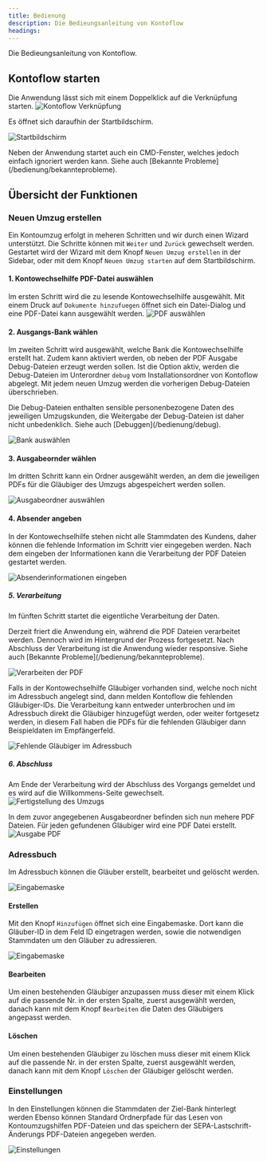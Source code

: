 ```yaml
---
title: Bedienung
description: Die Bedieungsanleitung von Kontoflow
headings: 
---
```



Die Bedieungsanleitung von Kontoflow. 

## Kontoflow starten

Die Anwendung lässt sich mit einem Doppelklick auf die Verknüpfung starten. 
![Kontoflow Verknüpfung](../../../assets/bedienung/verknuepfung.png)

Es öffnet sich daraufhin der Startbildschirm. 

![Startbildschirm](../../../assets/bedienung/startbildschirmMitCLI.png)

<Aside>Neben der Anwendung startet auch ein CMD-Fenster, welches jedoch einfach ignoriert werden kann. Siehe auch [Bekannte Probleme](/bedienung/bekannteprobleme). </Aside>

## Übersicht der Funktionen

### Neuen Umzug erstellen

Ein Kontoumzug erfolgt in meheren Schritten und wir durch einen Wizard unterstützt. Die Schritte können mit `Weiter` und `Zurück` gewechselt werden. Gestartet wird der Wizard mit dem Knopf `Neuen Umzug erstellen` in der Sidebar, oder mit dem Knopf `Neuen Umzug starten` auf dem Startbildschirm. 

#### 1. Kontowechselhilfe PDF-Datei auswählen

Im ersten Schritt wird die zu lesende Kontowechselhilfe ausgewählt. Mit einem Druck auf `Dokumente hinzufuegen` öffnet sich ein Datei-Dialog und eine PDF-Datei kann ausgewählt werden. 
![PDF auswählen](../../../assets/bedienung/umzug1.png)

#### 2. Ausgangs-Bank wählen

Im zweiten Schritt wird ausgewählt, welche Bank die Kontowechselhilfe erstellt hat. Zudem kann aktiviert werden, ob neben der PDF Ausgabe Debug-Dateien erzeugt werden sollen. 
Ist die Option aktiv, werden die Debug-Dateien im Unterordner `debug` vom Installationsordner von Kontoflow abgelegt. Mit jedem neuen Umzug werden die vorherigen Debug-Dateien überschrieben. 

<Aside type="caution">Die Debug-Dateien enthalten sensible personenbezogene Daten des jeweiligen Umzugskunden, die Weitergabe der Debug-Dateien ist daher nicht unbedenklich. Siehe auch [Debuggen](/bedienung/debug). </Aside>

![Bank auswählen](../../../assets/bedienung/umzug2.png)

#### 3. Ausgabeornder wählen

Im dritten Schritt kann ein Ordner ausgewählt werden, an dem die jeweiligen PDFs für die Gläubiger des Umzugs abgespeichert werden sollen. 

![Ausgabeordner auswählen](../../../assets/bedienung/umzug3.png)

#### 4. Absender angeben

In der Kontowechselhilfe stehen nicht alle Stammdaten des Kundens, daher können die fehlende Information im Schritt vier eingegeben werden. 
Nach dem eingeben der Informationen kann die Verarbeitung der PDF Dateien gestartet werden. 

![Absenderinformationen eingeben](../../../assets/bedienung/umzug4.png)

##### 5. Verarbeitung

Im fünften Schritt startet die eigentliche Verarbeitung der Daten. 
<Aside>Derzeit friert die Anwendung ein, während die PDF Dateien verarbeitet werden. Dennoch wird im Hintergrund der Prozess fortgesetzt. Nach Abschluss der Verarbeitung ist die Anwendung wieder responsive. Siehe auch [Bekannte Probleme](/bedienung/bekannteprobleme). </Aside>

![Verarbeiten der PDF](../../../assets/bedienung/umzug5.png)

Falls in der Kontowechselhilfe Gläubiger vorhanden sind, welche noch nicht im Adressbuch angelegt sind, dann melden Kontoflow die fehlenden Gläubiger-IDs. Die Verarbeitung kann entweder unterbrochen und im Adressbuch direkt die Gläubiger hinzugefügt werden, oder weiter fortgesetz werden, in diesem Fall haben die PDFs für die fehlenden Gläubiger dann Beispieldaten im Empfängerfeld. 

![Fehlende Gläubiger im Adressbuch](../../../assets/bedienung/umzugFehlendeGlaeubigerID.png)

##### 6. Abschluss

Am Ende der Verarbeitung wird der Abschluss des Vorgangs gemeldet und es wird auf die Willkommens-Seite gewechselt. 
![Fertigstellung des Umzugs](../../../assets/bedienung/umzug6.png)

In dem zuvor angegebenen Ausgabeordner befinden sich nun mehere PDF Dateien. Für jeden gefundenen Gläubiger wird eine PDF Datei erstellt. 
![Ausgabe PDF](../../../assets/bedienung/ausgabePDF.png)

### Adressbuch

Im Adressbuch können die Gläuber erstellt, bearbeitet und gelöscht werden. 

![Eingabemaske](../../../assets/bedienung/adressbuch1.png)

#### Erstellen

Mit den Knopf `Hinzufügen` öffnet sich eine Eingabemaske. Dort kann die Gläuber-ID in dem Feld ID eingetragen werden, sowie die notwendigen Stammdaten um den Gläuber zu adressieren. 

![Eingabemaske](../../../assets/bedienung/adressbuch2.png)

#### Bearbeiten

Um einen bestehenden Gläubiger anzupassen muss dieser mit einem Klick auf die passende Nr. in der ersten Spalte, zuerst ausgewählt werden, danach kann mit dem Knopf `Bearbeiten` die Daten des Gläubigers angepasst werden. 

#### Löschen

Um einen bestehenden Gläubiger zu löschen muss dieser mit einem Klick auf die passende Nr. in der ersten Spalte, zuerst ausgewählt werden, danach kann mit dem Knopf `Löschen` der Gläubiger gelöscht werden. 

### Einstellungen

In den Einstellungen können die Stammdaten der Ziel-Bank hinterlegt werden
Ebenso können Standard Ordnerpfade für das Lesen von Kontoumzugshilfen PDF-Dateien und das speichern der SEPA-Lastschrift-Änderungs PDF-Dateien angegeben werden. 

![Einstellungen](../../../assets/bedienung/einstellungen.png)